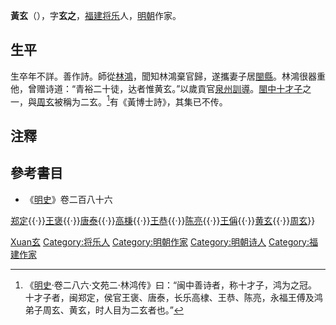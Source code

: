 {{Otheruses|other=名为黄玄的其他人物|黄文宽}}
'''黃玄'''（{{bd|？||？}}），字'''玄之'''，[[福建|福建]][[将乐|将乐]]人，[[明朝|明朝]]作家。

== 生平 ==
生卒年不詳。善作詩。師從[[林鴻|林鴻]]，聞知林鴻棄官歸，遂攜妻子居[[閩縣|閩縣]]。林鴻很器重他，曾赠诗道：“青裕二十徒，达者惟黄玄。”以歲貢官[[泉州|泉州]][[訓導|訓導]]。[[閩中十才子|閩中十才子]]之一，與[[周玄|周玄]]被稱为二玄。<ref>《[[明史|明史]]‧卷二八六‧文苑二·林鸿传》曰：“闽中善诗者，称十才子，鸿为之冠。十才子者，闽郑定，侯官王褒、唐泰，长乐高棣、王恭、陈亮，永福王傅及鸿弟子周玄、黄玄，时人目为二玄者也。”</ref>有《黃博士詩》，其集已不传。

== 注釋 ==
{{reflist}}

== 參考書目 ==
* 《[[明史|明史]]》卷二百八十六

{{并称|[[闽中十才子|闽中十才子]]|[[林鴻|林鴻]]{{·}}[[郑定|郑定]]{{·}}[[王褒_(明朝)|王褒]]{{·}}[[唐泰|唐泰]]{{·}}[[高棅|高棅]]{{·}}[[王恭_(明朝翰林)|王恭]]{{·}}[[陳亮_(閩中十才子)|陈亮]]{{·}}[[王偁|王偁]]{{·}}[[黄玄|黄玄]]{{·}}[[周玄|周玄]]}}

{{Authority control}}
{{DEFAULTSORT:Huang黃玄}}
[[Category:黃姓|Xuan玄]]
[[Category:将乐人|Category:将乐人]]
[[Category:明朝作家|Category:明朝作家]]
[[Category:明朝诗人|Category:明朝诗人]]
[[Category:福建作家|Category:福建作家]]